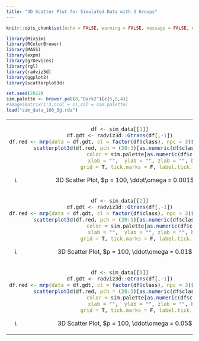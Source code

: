 ```yaml
---
title: "3D Scatter Plot for Simulated Data with 3 Groups"
---
```


<style type="text/css">
.main-container {
  max-width: 1500px;
  margin-left: auto;
  margin-right: auto;
}
</style>


```r
knitr::opts_chunk$set(echo = FALSE, warning = FALSE, message = FALSE, error = FALSE)
```

```r
library(MixSim)
library(RColorBrewer)
library(MASS)
library(expm)
library(grDevices)
library(rgl)
library(radviz3d)
library(ggplot2)
library(scatterplot3d)

```


```r
set.seed(2022)
sim.palette <- brewer.pal(8,"Dark2")[c(5,8,4)]
#image(matrix(1:3,ncol = 1),col = sim.palette)
load("sim_data_100_3g.rda")
```


<table width="500" border="0" cellpadding="0">


<tr>
<td align="center" valign="center">
```r
df <- sim_data[[1]]
df.gdt <- radviz3d::Gtrans(df[,-1])
df.red <- mrp(data = df.gdt, cl = factor(df$class), npc = 3)$projected_df
scatterplot3d(df.red, pch = (20:1)[as.numeric(df$class)],
                     color = sim.palette[as.numeric(df$class)], 
                     xlab = "",  ylab = "", zlab = "", box = F,
                     grid = T, tick.marks = F, label.tick.marks = F)
```
(i) 3D Scatter Plot, $p = 100, \ddot\omega = 0.001$ 
<br />
</td>

</tr>
</tr>

<td align="center" valign="center">
```r
df <- sim_data[[2]]
df.gdt <- radviz3d::Gtrans(df[,-1])
df.red <- mrp(data = df.gdt, cl = factor(df$class), npc = 3)$projected_df
scatterplot3d(df.red, pch = (20:1)[as.numeric(df$class)],
                     color = sim.palette[as.numeric(df$class)], 
                     xlab = "",  ylab = "", zlab = "", box = F,
                     grid = T, tick.marks = F, label.tick.marks = F)
```
(i) 3D Scatter Plot, $p = 100, \ddot\omega = 0.01$ 
<br />
</td>

</tr>
</tr>

<td align="center" valign="center">
```r
df <- sim_data[[3]]
df.gdt <- radviz3d::Gtrans(df[,-1])
df.red <- mrp(data = df.gdt, cl = factor(df$class), npc = 3)$projected_df
scatterplot3d(df.red, pch = (20:1)[as.numeric(df$class)],
                     color = sim.palette[as.numeric(df$class)], 
                     xlab = "",  ylab = "", zlab = "", box = F,
                     grid = T, tick.marks = F, label.tick.marks = F)
```
(i) 3D Scatter Plot, $p = 100, \ddot\omega = 0.05$
<br />
</td>

</tr>
</table>